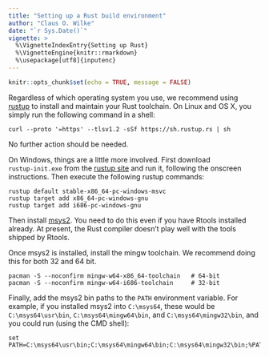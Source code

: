 ```yaml
---
title: "Setting up a Rust build environment"
author: "Claus O. Wilke"
date: "`r Sys.Date()`"
vignette: >
  %\VignetteIndexEntry{Setting up Rust}
  %\VignetteEngine{knitr::rmarkdown}
  %\usepackage[utf8]{inputenc}
---
```


```r
knitr::opts_chunk$set(echo = TRUE, message = FALSE)
```

Regardless of which operating system you use, we recommend using [rustup](https://rustup.rs/) to install and maintain your Rust toolchain. 
On Linux and OS X, you simply run the following command in a shell:
```
curl --proto '=https' --tlsv1.2 -sSf https://sh.rustup.rs | sh
```
No further action should be needed.

On Windows, things are a little more involved. First download `rustup‑init.exe` from the [rustup site](https://rustup.rs/) and run it, following the onscreen instructions. Then execute the following rustup commands:

```
rustup default stable-x86_64-pc-windows-msvc
rustup target add x86_64-pc-windows-gnu
rustup target add i686-pc-windows-gnu
```

Then install [msys2](https://www.msys2.org/). You need to do this even if you have Rtools installed already. At present, the Rust compiler doesn't play well with the tools shipped by Rtools.

Once msys2 is installed, install the mingw toolchain. We recommend doing this for both 32 and 64 bit.
```
pacman -S --noconfirm mingw-w64-x86_64-toolchain   # 64-bit
pacman -S --noconfirm mingw-w64-i686-toolchain     # 32-bit
```

Finally, add the msys2 bin paths to the `PATH` environment variable. For example, if you installed msys2 into `C:\msys64`, these would be `C:\msys64\usr\bin`, `C:\msys64\mingw64\bin`, and `C:\msys64\mingw32\bin`, and you could run (using the CMD shell):
```
set PATH=C:\msys64\usr\bin;C:\msys64\mingw64\bin;C:\msys64\mingw32\bin;%PATH%
```
